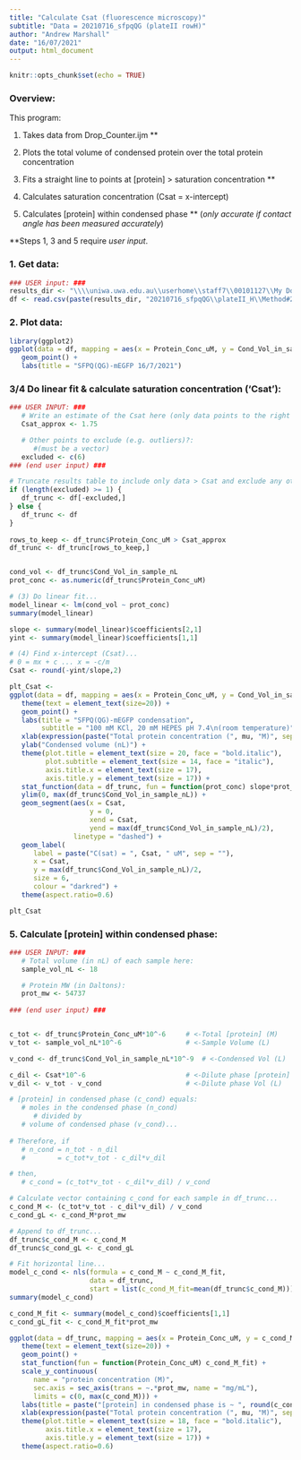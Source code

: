 ```yaml
---
title: "Calculate Csat (fluorescence microscopy)"
subtitle: "Data = 20210716_sfpqQG (plateII rowH)"
author: "Andrew Marshall"
date: "16/07/2021"
output: html_document
---
```


```r
knitr::opts_chunk$set(echo = TRUE)
```

### Overview:

This program:

1. Takes data from Drop_Counter.ijm **

2. Plots the total volume of condensed protein over the total protein concentration

3. Fits a straight line to points at [protein] > saturation concentration **

4. Calculates saturation concentration (Csat = x-intercept)

5. Calculates [protein] within condensed phase ** (*only accurate if contact angle has been measured accurately*)


\*\*Steps 1, 3 and 5 require *user input*. 

### 1. Get data:

```r
### USER input: ###
results_dir <- "\\\\uniwa.uwa.edu.au\\userhome\\staff7\\00101127\\My Documents\\LLPS results\\"
df <- read.csv(paste(results_dir, "20210716_sfpqQG\\plateII_H\\Method#2 (calculate total condensed volume)_CA30.csv", sep = ""))
```

### 2. Plot data:

```r
library(ggplot2)
ggplot(data = df, mapping = aes(x = Protein_Conc_uM, y = Cond_Vol_in_sample_nL)) +
   geom_point() +
   labs(title = "SFPQ(QG)-mEGFP 16/7/2021")
```

### 3/4 Do linear fit & calculate saturation concentration ('Csat'):

```r
### USER INPUT: ###
   # Write an estimate of the Csat here (only data points to the right of this will be used in linear fit):
   Csat_approx <- 1.75

   # Other points to exclude (e.g. outliers)?:
      #(must be a vector)
   excluded <- c(6)
### (end user input) ###

# Truncate results table to include only data > Csat and exclude any other user-specified points...
if (length(excluded) >= 1) {
   df_trunc <- df[-excluded,]
} else {
   df_trunc <- df
}
   
rows_to_keep <- df_trunc$Protein_Conc_uM > Csat_approx
df_trunc <- df_trunc[rows_to_keep,]


cond_vol <- df_trunc$Cond_Vol_in_sample_nL
prot_conc <- as.numeric(df_trunc$Protein_Conc_uM)

# (3) Do linear fit...
model_linear <- lm(cond_vol ~ prot_conc)
summary(model_linear)

slope <- summary(model_linear)$coefficients[2,1]
yint <- summary(model_linear)$coefficients[1,1]

# (4) Find x-intercept (Csat)...
# 0 = mx + c ... x = -c/m
Csat <- round(-yint/slope,2)

plt_Csat <- 
ggplot(data = df, mapping = aes(x = Protein_Conc_uM, y = Cond_Vol_in_sample_nL)) +
   theme(text = element_text(size=20)) +
   geom_point() +
   labs(title = "SFPQ(QG)-mEGFP condensation",
        subtitle = "100 mM KCl, 20 mM HEPES pH 7.4\n(room temperature)") +
   xlab(expression(paste("Total protein concentration (", mu, "M)", sep = ""))) +
   ylab("Condensed volume (nL)") +
   theme(plot.title = element_text(size = 20, face = "bold.italic"),
         plot.subtitle = element_text(size = 14, face = "italic"),
         axis.title.x = element_text(size = 17),
         axis.title.y = element_text(size = 17)) +
   stat_function(data = df_trunc, fun = function(prot_conc) slope*prot_conc + yint) +
   ylim(0, max(df_trunc$Cond_Vol_in_sample_nL)) +
   geom_segment(aes(x = Csat, 
                    y = 0, 
                    xend = Csat,
                    yend = max(df_trunc$Cond_Vol_in_sample_nL)/2),
                linetype = "dashed") +
   geom_label(
      label = paste("C(sat) = ", Csat, " uM", sep = ""),
      x = Csat,
      y = max(df_trunc$Cond_Vol_in_sample_nL)/2,
      size = 6,
      colour = "darkred") +
   theme(aspect.ratio=0.6)

plt_Csat

```

### 5. Calculate [protein] within condensed phase:

```r
### USER INPUT: ###
   # Total volume (in nL) of each sample here:
   sample_vol_nL <- 18

   # Protein MW (in Daltons):
   prot_mw <- 54737
   
### (end user input) ###


c_tot <- df_trunc$Protein_Conc_uM*10^-6     # <-Total [protein] (M)
v_tot <- sample_vol_nL*10^-6                # <-Sample Volume (L)

v_cond <- df_trunc$Cond_Vol_in_sample_nL*10^-9  # <-Condensed Vol (L)

c_dil <- Csat*10^-6                         # <-Dilute phase [protein] (M)
v_dil <- v_tot - v_cond                     # <-Dilute phase Vol (L)

# [protein] in condensed phase (c_cond) equals:
   # moles in the condensed phase (n_cond)
      # divided by
   # volume of condensed phase (v_cond)...
      
# Therefore, if
   # n_cond = n_tot - n_dil
   #        = c_tot*v_tot - c_dil*v_dil

# then,
   # c_cond = (c_tot*v_tot - c_dil*v_dil) / v_cond

# Calculate vector containing c_cond for each sample in df_trunc...
c_cond_M <- (c_tot*v_tot - c_dil*v_dil) / v_cond
c_cond_gL <- c_cond_M*prot_mw

# Append to df_trunc...
df_trunc$c_cond_M <- c_cond_M
df_trunc$c_cond_gL <- c_cond_gL

# Fit horizontal line...
model_c_cond <- nls(formula = c_cond_M ~ c_cond_M_fit,
                    data = df_trunc,
                    start = list(c_cond_M_fit=mean(df_trunc$c_cond_M)))
summary(model_c_cond)

c_cond_M_fit <- summary(model_c_cond)$coefficients[1,1]
c_cond_gL_fit <- c_cond_M_fit*prot_mw

ggplot(data = df_trunc, mapping = aes(x = Protein_Conc_uM, y = c_cond_M)) +
   theme(text = element_text(size=20)) +
   geom_point() +
   stat_function(fun = function(Protein_Conc_uM) c_cond_M_fit) +
   scale_y_continuous(
      name = "protein concentration (M)",
      sec.axis = sec_axis(trans = ~.*prot_mw, name = "mg/mL"),
      limits = c(0, max(c_cond_M))) +
   labs(title = paste("[protein] in condensed phase is ~ ", round(c_cond_gL_fit), " mg/mL", sep = "")) +
   xlab(expression(paste("Total protein concentration (", mu, "M)", sep = ""))) +
   theme(plot.title = element_text(size = 18, face = "bold.italic"),
         axis.title.x = element_text(size = 17),
         axis.title.y = element_text(size = 17)) +
   theme(aspect.ratio=0.6)

```

